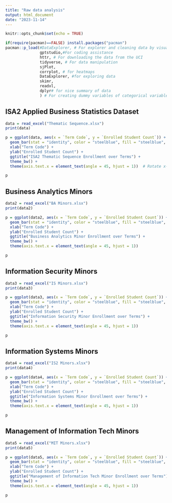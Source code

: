 ```yaml
---
title: "Raw data analysis"
output: html_document
date: "2023-11-14"
---
```


```r
knitr::opts_chunk$set(echo = TRUE)

if(require(pacman)==FALSE) install.packages("pacman")
pacman::p_load(#DataExplorer, # For explorer and cleaning data by visualizing missing values.
               gptstudio,#For coding assistance
               httr, # For downloading the data from the UCI
               tidyverse, # For data manipulation
               sjPlot, 
               corrplot, # for heatmaps
               DataExplorer, #for exploring data
               skimr,
               readxl,
               dplyr# for nice summary of data
               ) # For creating dummy variables of categorical variables automatically.)
```



## ISA2 Applied Business Statistics Dataset

```r
data = read_excel("Thematic Sequence.xlsx")
print(data)
```
```r
p = ggplot(data, aes(x = `Term Code`, y = `Enrolled Student Count`)) +
  geom_bar(stat = "identity", color = "steelblue", fill = "steelblue", width = 0.8) +
  xlab("Term Code") +
  ylab("Enrolled Student Count") +
  ggtitle("ISA2 Thematic Sequence Enrollment over Terms") +
  theme_bw() +
  theme(axis.text.x = element_text(angle = 45, hjust = 1))  # Rotate x-axis labels for better visibility

p

```
## Business Analytics Minors 

```r
data2 = read_excel("BA Minors.xlsx")
print(data2)
```
```r
p = ggplot(data2, aes(x = `Term Code`, y = `Enrolled Student Count`)) +
  geom_bar(stat = "identity", color = "steelblue", fill = "steelblue", width = 0.8) +
  xlab("Term Code") +
  ylab("Enrolled Student Count") +
  ggtitle("Business Analytics Minor Enrollment over Terms") + 
  theme_bw() +
  theme(axis.text.x = element_text(angle = 45, hjust = 1)) 

p


```

## Information Security Minors 

```r
data3 = read_excel("IS Minors.xlsx")
print(data3)
```
```r
p = ggplot(data3, aes(x = `Term Code`, y = `Enrolled Student Count`)) +
  geom_bar(stat = "identity", color = "steelblue", fill = "steelblue", width = 0.8) +
  xlab("Term Code") +
  ylab("Enrolled Student Count") +
  ggtitle("Information Security Minor Enrollment over Terms") + 
  theme_bw() +
  theme(axis.text.x = element_text(angle = 45, hjust = 1)) 

p


```



## Information Systems Minors 

```r
data4 = read_excel("IS2 Minors.xlsx")
print(data4)
```


```r
p = ggplot(data4, aes(x = `Term Code`, y = `Enrolled Student Count`)) +
  geom_bar(stat = "identity", color = "steelblue", fill = "steelblue", width = 0.8) +
  xlab("Term Code") +
  ylab("Enrolled Student Count") +
  ggtitle("Information Systems Minor Enrollment over Terms") + 
  theme_bw() +
  theme(axis.text.x = element_text(angle = 45, hjust = 1)) 

p


```


## Management of Information Tech Minors 

```r
data5 = read_excel("MIT Minors.xlsx")
print(data5)
```


```r
p = ggplot(data5, aes(x = `Term Code`, y = `Enrolled Student Count`)) +
  geom_bar(stat = "identity", color = "steelblue", fill = "steelblue", width = 0.8) +
  xlab("Term Code") +
  ylab("Enrolled Student Count") +
  ggtitle("Management of Information Tech Minor Enrollment over Terms") + 
  theme_bw() +
  theme(axis.text.x = element_text(angle = 45, hjust = 1)) 

p


```